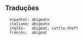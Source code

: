 





== Traduções ==
   espanhol: abigeato   
   italiano: abigeato
   inglês:   abigeat, cattle-theft
   francês:  abigeat